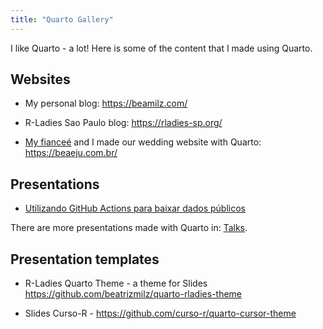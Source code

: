 ```yaml
---
title: "Quarto Gallery"
---
```


I like Quarto - a lot! Here is some of the content that I made using Quarto.

## Websites

-   My personal blog: <https://beamilz.com/>

-   R-Ladies Sao Paulo blog: <https://rladies-sp.org/>

- [My fianceé](https://twitter.com/jtrecenti/) and I made our wedding website with Quarto: <https://beaeju.com.br/>

## Presentations

-   [Utilizando GitHub Actions para baixar dados públicos](https://beatrizmilz.github.io/2023-04-cervejacomdados-fortaleza/index.html)

There are more presentations made with Quarto in: [Talks](talks/index.qmd).

## Presentation templates

-   R-Ladies Quarto Theme - a theme for Slides <https://github.com/beatrizmilz/quarto-rladies-theme>

-   Slides Curso-R - <https://github.com/curso-r/quarto-cursor-theme>
